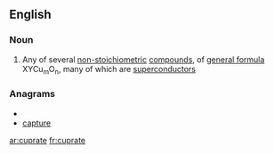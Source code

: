 ==English==

===Noun===
{{en-noun}}

#{{inorganic chemistry}} Any of several [[non-stoichiometric]] [[compound]]s, of [[general formula]] XYCu<sub>m</sub>O<sub>n</sub>, many of which are [[superconductor]]s

===Anagrams===
* {{alphagram|aceprtu}}
* [[capture#English|capture]]


[[ar:cuprate]]
[[fr:cuprate]]